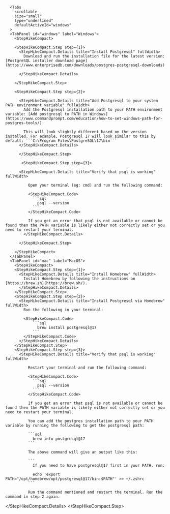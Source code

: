       <Tabs
        scrollable
        size="small"
        type="underlined"
        defaultActiveId="windows"
      >
      <TabPanel id="windows" label="Windows">
        <StepHikeCompact>

        <StepHikeCompact.Step step={1}>
          <StepHikeCompact.Details title="Install Postgresql" fullWidth>
            Download and run the installation file for the latest version: [PostgreSQL installer download page](https://www.enterprisedb.com/downloads/postgres-postgresql-downloads)

          </StepHikeCompact.Details>

        </StepHikeCompact.Step>

        <StepHikeCompact.Step step={2}>

          <StepHikeCompact.Details title="Add Postgresql to your system PATH environment variable" fullWidth>
            Add the Postgresql installation path to your PATH environment variable: [Add postgresql to PATH in Windows](https://www.commandprompt.com/education/how-to-set-windows-path-for-postgres-tools/)

            This will look slightly different based on the version installed. For example, Postgresql 17 will look similar to this by default: ```C:\Program Files\PostgreSQL\17\bin```
          </StepHikeCompact.Details>

          </StepHikeCompact.Step>

           <StepHikeCompact.Step step={3}>

          <StepHikeCompact.Details title="Verify that psql is working" fullWidth>

              Open your terminal (eg: cmd) and run the following command:

              <StepHikeCompact.Code>
                ```sql
                  psql --version
                ```
              </StepHikeCompact.Code>

              If you get an error that psql is not available or cannot be found then the PATH variable is likely either not correctly set or you need to restart your terminal.
            </StepHikeCompact.Details>

          </StepHikeCompact.Step>

        </StepHikeCompact>
      </TabPanel>
      <TabPanel id="mac" label="MacOS">
        <StepHikeCompact>
        <StepHikeCompact.Step step={1}>
          <StepHikeCompact.Details title="Install Homebrew" fullWidth>
            Install Homebrew by following the instructions on [https://brew.sh](https://brew.sh/).
          </StepHikeCompact.Details>
        </StepHikeCompact.Step>
        <StepHikeCompact.Step step={2}>
          <StepHikeCompact.Details title="Install Postgresql via Homebrew" fullWidth>
            Run the following in your terminal:

            <StepHikeCompact.Code>
                ```sql
                  brew install postgresql@17
                ```
            </StepHikeCompact.Code>
          </StepHikeCompact.Details>
        </StepHikeCompact.Step>
        <StepHikeCompact.Step step={3}>
          <StepHikeCompact.Details title="Verify that psql is working" fullWidth>

              Restart your terminal and run the following command:

              <StepHikeCompact.Code>
                ```sql
                  psql --version
                ```
              </StepHikeCompact.Code>

              If you get an error that psql is not available or cannot be found then the PATH variable is likely either not correctly set or you need to restart your terminal.

              You can add the postgres installation path to your PATH variable by running the following to get the postgresql path:

              ```sql
                brew info postgresql@17
              ```

              The above command will give an output like this:

              ```
                If you need to have postgresql@17 first in your PATH, run:

                echo 'export PATH="/opt/homebrew/opt/postgresql@17/bin:$PATH"' >> ~/.zshrc
              ```

              Run the command mentioned and restart the terminal. Run the command in step 2 again.

</StepHikeCompact.Details>
</StepHikeCompact.Step>
</StepHikeCompact>
</TabPanel>
</Tabs>
